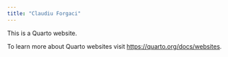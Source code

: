 ```yaml
---
title: "Claudiu Forgaci"
---
```


This is a Quarto website.

To learn more about Quarto websites visit <https://quarto.org/docs/websites>.
